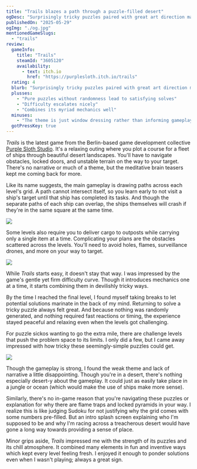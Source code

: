 ```yaml
---
title: "Trails blazes a path through a puzzle-filled desert"
ogDesc: "Surprisingly tricky puzzles paired with great art direction make for a cozy experience."
publishedOn: "2025-05-29"
ogImg: "./og.jpg"
mentionedGameSlugs:
  - "trails"
review:
  gameInfo:
    title: "Trails"
    steamId: "3605120"
    availability:
      - text: itch.io
        href: "https://purplesloth.itch.io/trails"
  rating: 4
  blurb: "Surprisingly tricky puzzles paired with great art direction make for a cozy experience."
  plusses:
    - "Pure puzzles without randomness lead to satisfying solves"
    - "Difficulty escalates nicely"
    - "Combines its myriad mechanics well"
  minuses:
    - "The theme is just window dressing rather than informing gameplay"
  gotPressKey: true
---
```


_Trails_ is the latest game from the Berlin-based game development collective [Purple Sloth Studio](https://purplesloth.studio/). It's a relaxing outing where you plot a course for a fleet of ships through beautiful desert landscapes. You'll have to navigate obstacles, locked doors, and unstable terrain on the way to your target. There's no narrative or much of a theme, but the meditative brain teasers kept me coming back for more.

<YoutubeEmbed youtubeId="jcl6h1oa65o" />

Like its name suggests, the main gameplay is drawing paths across each level's grid. A path cannot intersect itself, so you learn early to not visit a ship's target until that ship has completed its tasks. And though the separate paths of each ship can overlap, the ships themselves will crash if they're in the same square at the same time.

![](./crash.jpg)

Some levels also require you to deliver cargo to outposts while carrying only a single item at a time. Complicating your plans are the obstacles scattered across the levels. You'll need to avoid holes, flames, surveillance drones, and more on your way to target.

![](./cargo.jpg)

While _Trails_ starts easy, it doesn't stay that way. I was impressed by the game's gentle yet firm difficulty curve. Though it introduces mechanics one at a time, it starts combining them in devilishly tricky ways.

By the time I reached the final level, I found myself taking breaks to let potential solutions marinate in the back of my mind. Returning to solve a tricky puzzle always felt great. And because nothing was randomly generated, and nothing required fast reactions or timing, the experience stayed peaceful and relaxing even when the levels got challenging.

For puzzle sickos wanting to go the extra mile, there are challenge levels that push the problem space to its limits. I only did a few, but I came away impressed with how tricky these seemingly-simple puzzles could get.

![](./challenge.jpg)

Though the gameplay is strong, I found the weak theme and lack of narrative a little disappointing. Though you're in a desert, there's nothing especially desert-y about the gameplay. It could just as easily take place in a jungle or ocean (which would make the use of ships make more sense).

Similarly, there's no in-game reason that you're navigating these puzzles or explanation for why there are flame traps and locked pyramids in your way. I realize this is like judging Sudoku for not justifying why the grid comes with some numbers pre-filled. But an intro splash screen explaining who I'm supposed to be and why I'm racing across a treacherous desert would have gone a long way towards providing a sense of place.

Minor grips aside, _Trails_ impressed me with the strength of its puzzles and its chill atmosphere. It combined many elements in fun and inventive ways which kept every level feeling fresh. I enjoyed it enough to ponder solutions even when I wasn't playing; always a great sign.
